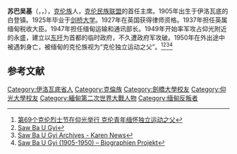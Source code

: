 '''苏巴吴基'''（{{lang-my|'''စောဘဦးကြီးး'''}}，{{lang-en|'''Saw Ba U Gyi'''}}，{{bd|1905年|？月？日|1950年|8月12日|catIdx=S}}），[[克伦族|克伦族]]人，[[克伦民族联盟|克伦民族联盟]]的首任主席。1905年出生于伊洛瓦底的白登镇。1925年毕业于[[剑桥大学|剑桥大学]]。1927年在英国获得律师资格。1937年担任英属缅甸税收大臣。1947年担任缅甸运输和通讯部长。1949年开始率军攻占仰光附近的永盛，建立以[[东吁|东吁]]为首都的临时政府，不久遭政府军攻破。1950年在外出途中被遇刺身亡，被缅甸的克伦族视为“克伦独立运动之父”。<ref>[https://kuaibao.qq.com/s/20190812A0IFUE00?refer=spider 第69个克伦烈士节在仰光举行 克伦青年缅怀独立运动之父]</ref><ref>[https://www.burmalibrary.org/docskaren/Karen%20Heritage%20Web/pdf/Voice%20of%20the%20Revolution_1_Saw%20Ba%20U%20Gyi.pdf Saw Ba U Gyi]</ref><ref>[http://karennews.org/tag/saw-ba-u-gyi/ Saw Ba U Gyi Archives - Karen News]</ref><ref>[http://bios.myanmar-institut.org/2019/08/04/saw-ba-u-gyi-1905-1950/ Saw Ba U Gyi (1905-1950) – Biographien Projekt]</ref>

== 参考文献 ==
{{Reflist}}

{{DEFAULTSORT: Saw Ba U Gyi}}
[[Category:伊洛瓦底省人|Category:伊洛瓦底省人]]
[[Category:克倫族|Category:克倫族]]
[[Category:劍橋大學校友|Category:劍橋大學校友]]
[[Category:仰光大學校友|Category:仰光大學校友]]
[[Category:緬甸第二次世界大戰人物|Category:緬甸第二次世界大戰人物]]
[[Category:缅甸反叛者|Category:缅甸反叛者]]